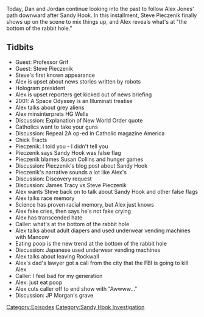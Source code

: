 {{Episode
    | title             = March 27-28, 2013
    | caption           = [https://knowledgefight.libsyn.com/knowledge-fight-march-27-28-2013 Listen to this episode on Libsyn]
    | episodeNumber     = 338
    | length            = 01:17:07
    | airDate           = September 2, 2019
    | coverageStartDate = March 27, 2013
    | coverageEndDate   = March 28, 2013
    | episodeType       = [[:Category:Sandy Hook Investigation|Sandy Hook Investigation]]
    | appearance        = [[Professor Grif]], [[Steve Pieczenik]], [[HG Wells]], [[Susan Collins]], [[James Tracy]], [[Mancow]], [[JP Morgan]]
    | previousEpisode   = [[337: August 28-29, 2019]]
    | nextEpisode       = [[339: March 29-April 1, 2013]]
}}

{{Stub}}

Today, Dan and Jordan continue looking into the past to follow Alex Jones' path downward after Sandy Hook. In this installment, Steve Pieczenik finally shows up on the scene to mix things up, and Alex reveals what's at "the bottom of the rabbit hole."

==Tidbits==

*Guest: Professor Grif
*Guest: Steve Pieczenik
*Steve's first known appearance
*Alex is upset about news stories written by robots
*Hologram president
*Alex is upset reporters get kicked out of news briefing
*2001: A Space Odyssey is an Illuminati treatise
*Alex talks about grey aliens
*Alex minsinterprets HG Wells
*Discussion: Explanation of New World Order quote
*Catholics want to take your guns
*Discussion: Repeal 2A op-ed in Catholic magazine America
*Chick Tracts
*Pieczenik: I told you - I didn't tell you
*Pieczenik says Sandy Hook was false flag
*Pieczenik blames Susan Collins and hunger games
*Discussion: Pieczenik's blog post about Sandy Hook
*Pieczenik's narrative sounds a lot like Alex's
*Discussion: Discovery request
*Discussion: James Tracy vs Steve Pieczenik
*Alex wants Steve back on to talk about Sandy Hook and other false flags
*Alex talks race memory
*Science has proven racial memory, but Alex just knows
*Alex fake cries, then says he's not fake crying
*Alex has transcended hate
*Caller: what's at the bottom of the rabbit hole
*Alex talks about adult diapers and used underwear vending machines with Mancow
*Eating poop is the new trend at the bottom of the rabbit hole
*Discussion: Japanese used underwear vending machines
*Alex talks about leaving Rockwall
*Alex's dad's lawyer got a call from the city that the FBI is going to kill Alex
*Caller: I feel bad for my generation
*Alex: just eat poop
*Alex cuts caller off to end show with "Awwww..."
*Discussion: JP Morgan's grave

[[Category:Episodes]]
[[Category:Sandy Hook Investigation]]
